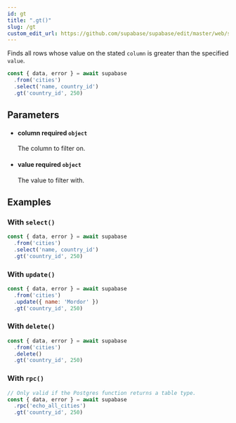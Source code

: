 ```yaml
---
id: gt
title: ".gt()"
slug: /gt
custom_edit_url: https://github.com/supabase/supabase/edit/master/web/spec/supabase_js_v2_ref.yml
---
```



Finds all rows whose value on the stated `column` is greater than the
specified `value`.

```js
const { data, error } = await supabase
  .from('cities')
  .select('name, country_id')
  .gt('country_id', 250)
```


## Parameters


<ul className="method-list-group">
  
<li className="method-list-item">
  <h4 className="method-list-item-label">
    <span className="method-list-item-label-name">
      column
    </span>
    <span className="method-list-item-label-badge required">
      required
    </span>
    <span className="method-list-item-validation">
      <code>object</code>
    </span>
  </h4>
  <div class="method-list-item-description">

The column to filter on.

  </div>
  
</li>


<li className="method-list-item">
  <h4 className="method-list-item-label">
    <span className="method-list-item-label-name">
      value
    </span>
    <span className="method-list-item-label-badge required">
      required
    </span>
    <span className="method-list-item-validation">
      <code>object</code>
    </span>
  </h4>
  <div class="method-list-item-description">

The value to filter with.

  </div>
  
</li>

</ul>














## Examples

### With `select()`



```js
const { data, error } = await supabase
  .from('cities')
  .select('name, country_id')
  .gt('country_id', 250)
```

### With `update()`



```js
const { data, error } = await supabase
  .from('cities')
  .update({ name: 'Mordor' })
  .gt('country_id', 250)
```

### With `delete()`



```js
const { data, error } = await supabase
  .from('cities')
  .delete()
  .gt('country_id', 250)
```

### With `rpc()`



```js
// Only valid if the Postgres function returns a table type.
const { data, error } = await supabase
  .rpc('echo_all_cities')
  .gt('country_id', 250)
```